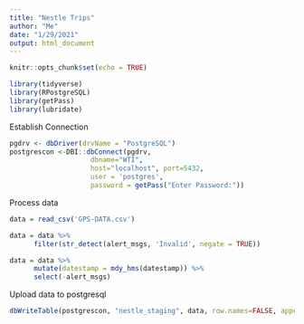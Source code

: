 ```yaml
---
title: "Nestle Trips"
author: "Me"
date: "1/29/2021"
output: html_document
---
```


```r
knitr::opts_chunk$set(echo = TRUE)
```


```r
library(tidyverse)
library(RPostgreSQL)
library(getPass)
library(lubridate)
```

Establish Connection
```r

pgdrv <- dbDriver(drvName = "PostgreSQL")
postgrescon <-DBI::dbConnect(pgdrv,
                    dbname="WTI",
                    host="localhost", port=5432,
                    user = 'postgres',
                    password = getPass("Enter Password:"))
```


Process data
```r
data = read_csv('GPS-DATA.csv')

data = data %>%
      filter(str_detect(alert_msgs, 'Invalid', negate = TRUE))

data = data %>%
      mutate(datestamp = mdy_hms(datestamp)) %>%
      select(-alert_msgs)
```

Upload data to postgresql
```r
dbWriteTable(postgrescon, "nestle_staging", data, row.names=FALSE, append=TRUE)
```
















